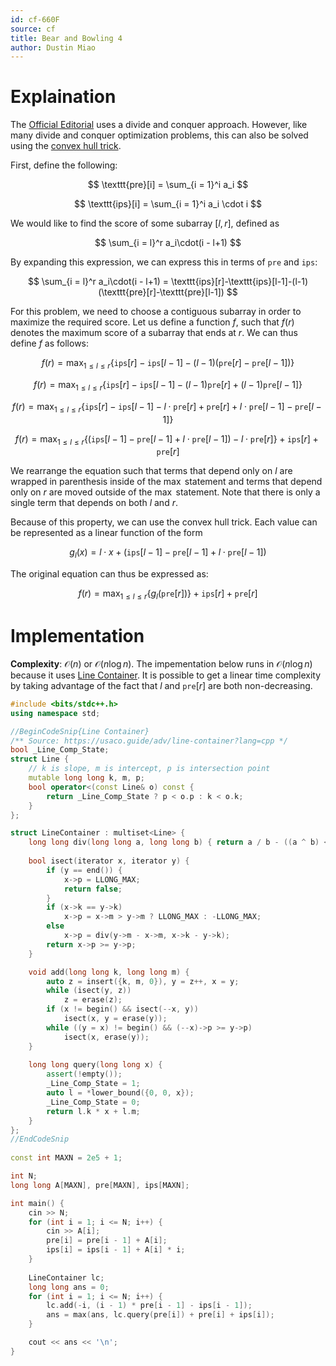 ```yaml
---
id: cf-660F
source: cf
title: Bear and Bowling 4
author: Dustin Miao
---
```

# Explaination

The [Official Editorial](https://codeforces.com/blog/entry/44259) uses a divide and conquer approach. However, like many divide and conquer optimization problems, this can also be solved using the [convex hull trick](https://usaco.guide/plat/convex-hull-trick?lang=cpp).

First, define the following:

$$
\texttt{pre}[i] = \sum_{i = 1}^i a_i
$$

$$
\texttt{ips}[i] = \sum_{i = 1}^i a_i \cdot i
$$

We would like to find the score of some subarray $[l, r]$, defined as 

$$
\sum_{i = l}^r a_i\cdot(i - l+1)
$$

By expanding this expression, we can express this in terms of $\texttt{pre}$ and $\texttt{ips}$:

$$
\sum_{i = l}^r a_i\cdot(i - l+1) = \texttt{ips}[r]-\texttt{ips}[l-1]-(l-1)(\texttt{pre}[r]-\texttt{pre}[l-1])
$$

For this problem, we need to choose a contiguous subarray in order to maximize the required score. Let us define a function $f$, such that $f(r)$ denotes the maximum score of a subarray that ends at $r$. We can thus define $f$ as follows:

$$
f(r) = \max_{1 \leq l \leq r} \{\texttt{ips}[r] - \texttt{ips}[l - 1] - (l - 1)(\texttt{pre}[r] - \texttt{pre}[l - 1])\}
$$

$$
f(r) = \max_{1 \leq l \leq r} \{\texttt{ips}[r] - \texttt{ips}[l - 1] - (l - 1)\texttt{pre}[r] + (l - 1)\texttt{pre}[l - 1]\}
$$

$$
f(r) = \max_{1 \leq l \leq r} \{\texttt{ips}[r] - \texttt{ips}[l - 1] - l \cdot \texttt{pre}[r] + \texttt{pre}[r] + l \cdot \texttt{pre}[l - 1] - \texttt{pre}[l - 1]\}
$$

$$
f(r) = \max_{1 \leq l \leq r} \{(\texttt{ips}[l - 1] - \texttt{pre}[l - 1] + l \cdot \texttt{pre}[l - 1]) - l \cdot \texttt{pre}[r]\} + \texttt{ips}[r] + \texttt{pre}[r]
$$

We rearrange the equation such that terms that depend only on $l$ are wrapped in parenthesis inside of the $\max$ statement and terms that depend only on $r$ are moved outside of the $\max$ statement. Note that there is only a single term that depends on both $l$ and $r$. 

Because of this property, we can use the convex hull trick. Each value can be represented as a linear function of the form 

$$
g_l(x) = l \cdot x + (\texttt{ips}[l - 1] - \texttt{pre}[l - 1] + l \cdot \texttt{pre}[l - 1])
$$

The original equation can thus be expressed as:

$$
f(r) = \max_{1 \leq l \leq r} \{g_l(\texttt{pre}[r])\} + \texttt{ips}[r] + \texttt{pre}[r]
$$

# Implementation

<LanguageSection>

<CPPSection>
	
**Complexity**: $\mathcal{O}(n)$ or $\mathcal{O}(n \log n)$. The impementation below runs in $\mathcal{O}(n \log n)$ because it uses [Line Container](https://usaco.guide/adv/line-container/). It is possible to get a linear time complexity by taking advantage of the fact that $l$ and $\texttt{pre}[r]$ are both non-decreasing.

```cpp
#include <bits/stdc++.h>
using namespace std;

//BeginCodeSnip{Line Container}
/** Source: https://usaco.guide/adv/line-container?lang=cpp */
bool _Line_Comp_State; 
struct Line {
	// k is slope, m is intercept, p is intersection point
	mutable long long k, m, p;
	bool operator<(const Line& o) const {
		return _Line_Comp_State ? p < o.p : k < o.k;
	}
};

struct LineContainer : multiset<Line> {
	long long div(long long a, long long b) { return a / b - ((a ^ b) < 0 && a % b); }
	
	bool isect(iterator x, iterator y) {
		if (y == end()) { 
			x->p = LLONG_MAX; 
			return false; 
		}
		if (x->k == y->k) 
			x->p = x->m > y->m ? LLONG_MAX : -LLONG_MAX;
		else 
			x->p = div(y->m - x->m, x->k - y->k);
		return x->p >= y->p;
	}

	void add(long long k, long long m) {
		auto z = insert({k, m, 0}), y = z++, x = y;
		while (isect(y, z)) 
			z = erase(z);
		if (x != begin() && isect(--x, y)) 
			isect(x, y = erase(y));
		while ((y = x) != begin() && (--x)->p >= y->p)
			isect(x, erase(y));
	}
	
	long long query(long long x) {
		assert(!empty());
		_Line_Comp_State = 1; 
		auto l = *lower_bound({0, 0, x}); 
		_Line_Comp_State = 0;
		return l.k * x + l.m;
	}
};
//EndCodeSnip
	
const int MAXN = 2e5 + 1;

int N;
long long A[MAXN], pre[MAXN], ips[MAXN];

int main() {
	cin >> N;
	for (int i = 1; i <= N; i++) {
		cin >> A[i];
		pre[i] = pre[i - 1] + A[i];
		ips[i] = ips[i - 1] + A[i] * i;
	}
	
	LineContainer lc;
	long long ans = 0;
	for (int i = 1; i <= N; i++) {
		lc.add(-i, (i - 1) * pre[i - 1] - ips[i - 1]);
		ans = max(ans, lc.query(pre[i]) + pre[i] + ips[i]);
	}

	cout << ans << '\n';
}
```

</CPPSection>

</LanguageSection>
